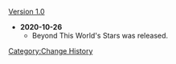 [[Version 1.0]]
* '''2020-10-26'''
** Beyond This World's Stars was released.
<noinclude>[[Category:Change History]]</noinclude>